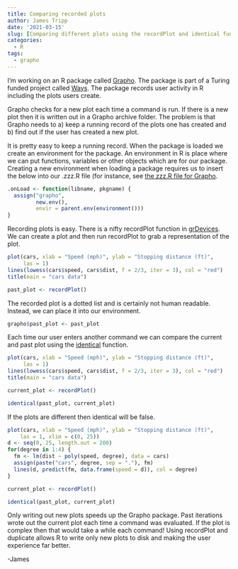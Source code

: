 ```yaml
---
title: Comparing recorded plots
author: James Tripp
date: '2021-03-15'
slug: [Comparing different plots using the recordPlot and identical functions.]
categories:
  - R
tags:
  - grapho
---
```


I'm working on an R package called [Grapho](https://warwickcim.github.io/grapho/). 
The package is part of a Turing funded project called [Ways](https://www.turing.ac.uk/research/research-projects/ways-what-arent-you-seeing).
The package records user activity in R including the plots users create.

Grapho checks for a new plot each time a command is run. If there is a new plot 
then it is written out in a Grapho archive folder. The problem is that Grapho 
needs to a) keep a running record of the plots one has created and b) find out 
if the user has created a new plot.

It is pretty easy to keep a running record. When the package is loaded we 
create an environment for the package. An environment in R is place where we 
can put functions, variables or other objects which are for our package. 
Creating a new environment when loading a package requires us to insert the 
below into our .zzz.R file (for instance, see [the zzz.R file for Grapho](https://github.com/WarwickCIM/grapho/blob/master/R/zzz.R).

```r
.onLoad <- function(libname, pkgname) {
  assign("grapho",
         new.env(),
         envir = parent.env(environment()))
}
```

Recording plots is easy. There is a nifty recordPlot function in [grDevices](https://stat.ethz.ch/R-manual/R-devel/library/grDevices/html/recordplot.html). 
We can create a plot and then run recordPlot to grab a representation of the plot.

```r
plot(cars, xlab = "Speed (mph)", ylab = "Stopping distance (ft)",
     las = 1)
lines(lowess(cars$speed, cars$dist, f = 2/3, iter = 3), col = "red")
title(main = "cars data")

past_plot <- recordPlot()
```

The recorded plot is a dotted list and is certainly not human readable. Instead, 
we can place it into our environment.

```r
grapho$past_plot <- past_plot
```

Each time our user enters another command we can compare the current and past 
plot using the [identical](https://www.rdocumentation.org/packages/base/versions/3.6.2/topics/identical) function.

```r
plot(cars, xlab = "Speed (mph)", ylab = "Stopping distance (ft)",
     las = 1)
lines(lowess(cars$speed, cars$dist, f = 2/3, iter = 3), col = "red")
title(main = "cars data")

current_plot <- recordPlot()

identical(past_plot, current_plot)
```

If the plots are different then identical will be false.

```r
plot(cars, xlab = "Speed (mph)", ylab = "Stopping distance (ft)",
    las = 1, xlim = c(0, 25))
d <- seq(0, 25, length.out = 200)
for(degree in 1:4) {
  fm <- lm(dist ~ poly(speed, degree), data = cars)
  assign(paste("cars", degree, sep = "."), fm)
  lines(d, predict(fm, data.frame(speed = d)), col = degree)
}

current_plot <- recordPlot()

identical(past_plot, current_plot)
```

Only writing out new plots speeds up the Grapho package. Past iterations wrote 
out the current plot each time a command was evaluated. If the plot is complex 
then that would take a while each command! Using recordPlot and duplicate 
allows R to write only new plots to disk and making the user experience 
far better.

-James
